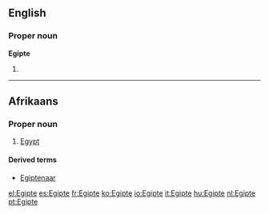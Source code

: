 ==English==

===Proper noun===
'''Egipte'''

# {{obsolete spelling of|Egypt}}

----

==Afrikaans==

===Proper noun===
{{infl|af|proper noun}}

# [[Egypt]]

====Derived terms====
* [[Egiptenaar]]

[[el:Egipte]]
[[es:Egipte]]
[[fr:Egipte]]
[[ko:Egipte]]
[[io:Egipte]]
[[it:Egipte]]
[[hu:Egipte]]
[[nl:Egipte]]
[[pt:Egipte]]